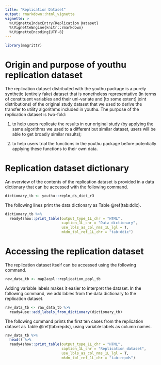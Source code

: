 ```yaml
---
title: "Replication Dataset"
output: rmarkdown::html_vignette
vignette: >
  %\VignetteIndexEntry{Replication Dataset}
  %\VignetteEngine{knitr::rmarkdown}
  %\VignetteEncoding{UTF-8}
---
```

```r
library(magrittr)
```
# Origin and purpose of youthu replication dataset
The replication dataset distributed with the youthu package is a purely synthetic (entirely fake) dataset that is nonetheless representative (in terms of constituent variables and their uni-variate and [to some extent] joint distributions) of the original study dataset that we used to derive the transfer to utility algorithms included in youthu. The purpose of the replication dataset is two-fold:

1) to help users replicate the results in our original study (by applying the same algorithms we used to a different but similar dataset, users will be able to get broadly similar results);

2) to help users trial the functions in the youthu package before potentially applying these functions to their own data.

# Replication dataset dictionary

An overview of the contents of the replication dataset is provided in a data dictionary that can be accessed with the following command.

```r
dictionary_tb <- youthu::repln_ds_dict_r3
```

The following lines print the data dictionary as Table \@ref(tab:ddic).

```r
dictionary_tb %>%
  ready4show::print_table(output_type_1L_chr = "HTML", 
                          caption_1L_chr = "Data dictionary",  
                          use_lbls_as_col_nms_1L_lgl = T, 
                          mkdn_tbl_ref_1L_chr = "tab:ddic")
```

# Accessing the replication dataset
The replication dataset itself can be accessed using the following command.

```r
raw_data_tb <- map2aqol::replication_popl_tb 
```

Adding variable labels makes it easier to interpret the dataset. In the following command, we add lables from the data dictionary to the replication dataset.

```r
raw_data_tb <- raw_data_tb %>%
  ready4use::add_labels_from_dictionary(dictionary_tb)
```

The following command prints the first ten cases from the replication dataset as Table \@ref(tab:repds), using variable labels as column names.

```r
raw_data_tb %>%
  head() %>%
  ready4show::print_table(output_type_1L_chr = "HTML",
                          caption_1L_chr = "Replication dataset", 
                          use_lbls_as_col_nms_1L_lgl = T, 
                          mkdn_tbl_ref_1L_chr = "tab:repds") 
```
